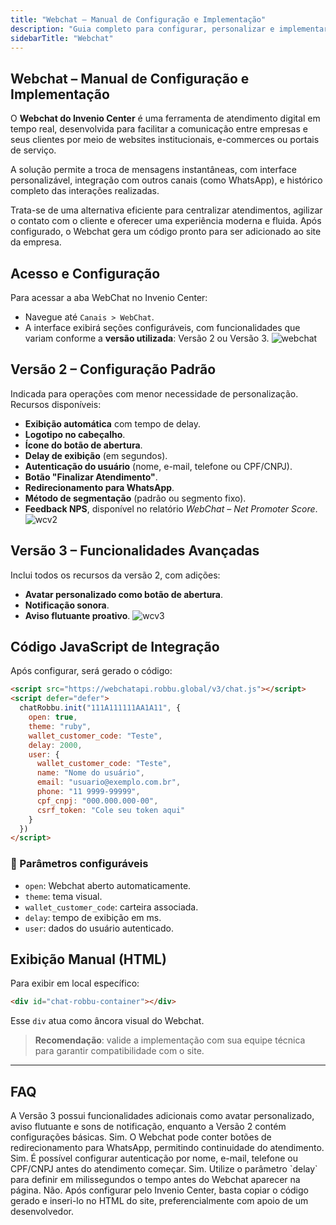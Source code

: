 ```yaml
---
title: "Webchat – Manual de Configuração e Implementação"
description: "Guia completo para configurar, personalizar e implementar o Webchat do Invenio Center em seu site."
sidebarTitle: "Webchat"
---
```


##  Webchat – Manual de Configuração e Implementação

O **Webchat do Invenio Center** é uma ferramenta de atendimento digital em tempo real, desenvolvida para facilitar a comunicação entre empresas e seus clientes por meio de websites institucionais, e-commerces ou portais de serviço.

A solução permite a troca de mensagens instantâneas, com interface personalizável, integração com outros canais (como WhatsApp), e histórico completo das interações realizadas.

Trata-se de uma alternativa eficiente para centralizar atendimentos, agilizar o contato com o cliente e oferecer uma experiência moderna e fluida. Após configurado, o Webchat gera um código pronto para ser adicionado ao site da empresa.

##  Acesso e Configuração

Para acessar a aba WebChat no Invenio Center:

- Navegue até `Canais > WebChat`.
- A interface exibirá seções configuráveis, com funcionalidades que variam conforme a **versão utilizada**: Versão 2 ou Versão 3.
![webchat](https://robbublob.blob.core.windows.net/docs/webchat.png) 
##  Versão 2 – Configuração Padrão
Indicada para operações com menor necessidade de personalização. Recursos disponíveis:

- **Exibição automática** com tempo de delay.
- **Logotipo no cabeçalho**.
- **Ícone do botão de abertura**.
- **Delay de exibição** (em segundos).
- **Autenticação do usuário** (nome, e-mail, telefone ou CPF/CNPJ).
- **Botão "Finalizar Atendimento"**.
- **Redirecionamento para WhatsApp**.
- **Método de segmentação** (padrão ou segmento fixo).
- **Feedback NPS**, disponível no relatório *WebChat – Net Promoter Score*.
![wcv2](https://robbublob.blob.core.windows.net/docs/wcv2.png) 
##  Versão 3 – Funcionalidades Avançadas
Inclui todos os recursos da versão 2, com adições:

- **Avatar personalizado como botão de abertura**.
- **Notificação sonora**.
- **Aviso flutuante proativo**.
![wcv3](https://robbublob.blob.core.windows.net/docs/wcv3.png)
##  Código JavaScript de Integração

Após configurar, será gerado o código:

```html
<script src="https://webchatapi.robbu.global/v3/chat.js"></script>
<script defer="defer">
  chatRobbu.init("111A111111AA1A11", {
    open: true,
    theme: "ruby",
    wallet_customer_code: "Teste",
    delay: 2000,
    user: {
      wallet_customer_code: "Teste",
      name: "Nome do usuário",
      email: "usuario@exemplo.com.br",
      phone: "11 9999-99999",
      cpf_cnpj: "000.000.000-00",
      csrf_token: "Cole seu token aqui"
    }
  })
</script>
```

### 🔧 Parâmetros configuráveis

- `open`: Webchat aberto automaticamente.
- `theme`: tema visual.
- `wallet_customer_code`: carteira associada.
- `delay`: tempo de exibição em ms.
- `user`: dados do usuário autenticado.

##  Exibição Manual (HTML)

Para exibir em local específico:

```html
<div id="chat-robbu-container"></div>
```

Esse `div` atua como âncora visual do Webchat.

>  **Recomendação**: valide a implementação com sua equipe técnica para garantir compatibilidade com o site.

---

##  FAQ

<AccordionGroup title="Dúvidas Frequentes">

<Accordion title="Qual a diferença entre a Versão 2 e a Versão 3 do Webchat?">
A Versão 3 possui funcionalidades adicionais como avatar personalizado, aviso flutuante e sons de notificação, enquanto a Versão 2 contém configurações básicas.
</Accordion>

<Accordion title="Posso integrar o Webchat com outros canais, como WhatsApp?">
Sim. O Webchat pode conter botões de redirecionamento para WhatsApp, permitindo continuidade do atendimento.
</Accordion>

<Accordion title="O Webchat pode solicitar dados do cliente antes do atendimento?">
Sim. É possível configurar autenticação por nome, e-mail, telefone ou CPF/CNPJ antes do atendimento começar.
</Accordion>

<Accordion title="Consigo controlar o tempo de exibição do Webchat?">
Sim. Utilize o parâmetro `delay` para definir em milissegundos o tempo antes do Webchat aparecer na página.
</Accordion>

<Accordion title="É necessário conhecimento técnico para implementar o Webchat?">
Não. Após configurar pelo Invenio Center, basta copiar o código gerado e inseri-lo no HTML do site, preferencialmente com apoio de um desenvolvedor.
</Accordion>

</AccordionGroup>



